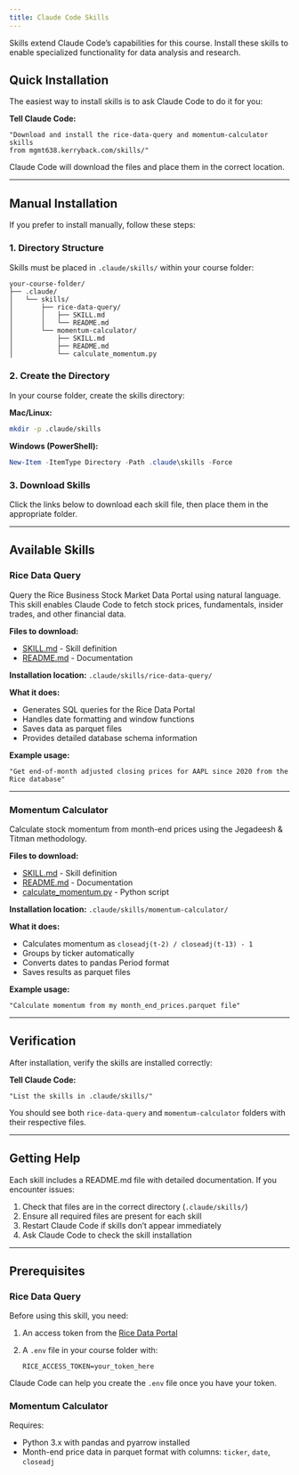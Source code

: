 ```yaml
---
title: Claude Code Skills
---
```


Skills extend Claude Code's capabilities for this course. Install these skills to enable specialized functionality for data analysis and research.

## Quick Installation

The easiest way to install skills is to ask Claude Code to do it for you:

**Tell Claude Code:**
```
"Download and install the rice-data-query and momentum-calculator skills
from mgmt638.kerryback.com/skills/"
```

Claude Code will download the files and place them in the correct location.

---

## Manual Installation

If you prefer to install manually, follow these steps:

### 1. Directory Structure

Skills must be placed in `.claude/skills/` within your course folder:

```
your-course-folder/
├── .claude/
│   └── skills/
│       ├── rice-data-query/
│       │   ├── SKILL.md
│       │   └── README.md
│       └── momentum-calculator/
│           ├── SKILL.md
│           ├── README.md
│           └── calculate_momentum.py
```

### 2. Create the Directory

In your course folder, create the skills directory:

**Mac/Linux:**
```bash
mkdir -p .claude/skills
```

**Windows (PowerShell):**
```powershell
New-Item -ItemType Directory -Path .claude\skills -Force
```

### 3. Download Skills

Click the links below to download each skill file, then place them in the appropriate folder.

---

## Available Skills

### Rice Data Query

Query the Rice Business Stock Market Data Portal using natural language. This skill enables Claude Code to fetch stock prices, fundamentals, insider trades, and other financial data.

**Files to download:**

- [SKILL.md](skills/rice-data-query/SKILL.md) - Skill definition
- [README.md](skills/rice-data-query/README.md) - Documentation

**Installation location:** `.claude/skills/rice-data-query/`

**What it does:**

- Generates SQL queries for the Rice Data Portal
- Handles date formatting and window functions
- Saves data as parquet files
- Provides detailed database schema information

**Example usage:**

```
"Get end-of-month adjusted closing prices for AAPL since 2020 from the Rice database"
```

---

### Momentum Calculator

Calculate stock momentum from month-end prices using the Jegadeesh & Titman methodology.

**Files to download:**

- [SKILL.md](skills/momentum-calculator/SKILL.md) - Skill definition
- [README.md](skills/momentum-calculator/README.md) - Documentation
- [calculate_momentum.py](skills/momentum-calculator/calculate_momentum.py) - Python script

**Installation location:** `.claude/skills/momentum-calculator/`

**What it does:**

- Calculates momentum as `closeadj(t-2) / closeadj(t-13) - 1`
- Groups by ticker automatically
- Converts dates to pandas Period format
- Saves results as parquet files

**Example usage:**

```
"Calculate momentum from my month_end_prices.parquet file"
```

---

## Verification

After installation, verify the skills are installed correctly:

**Tell Claude Code:**
```
"List the skills in .claude/skills/"
```

You should see both `rice-data-query` and `momentum-calculator` folders with their respective files.

---

## Getting Help

Each skill includes a README.md file with detailed documentation. If you encounter issues:

1. Check that files are in the correct directory (`.claude/skills/`)
2. Ensure all required files are present for each skill
3. Restart Claude Code if skills don't appear immediately
4. Ask Claude Code to check the skill installation

---

## Prerequisites

### Rice Data Query

Before using this skill, you need:

1. An access token from the [Rice Data Portal](https://data-portal.rice-business.org)
2. A `.env` file in your course folder with:
   ```
   RICE_ACCESS_TOKEN=your_token_here
   ```

Claude Code can help you create the `.env` file once you have your token.

### Momentum Calculator

Requires:

- Python 3.x with pandas and pyarrow installed
- Month-end price data in parquet format with columns: `ticker`, `date`, `closeadj`
